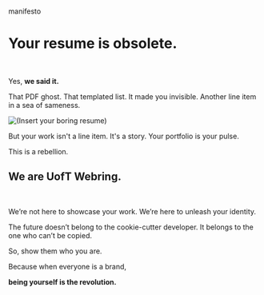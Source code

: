 
<br />

<p className="tag">manifesto</p>

# Your resume is obsolete.

<br />

Yes, **we said it.**

That PDF <span className="ghost">ghost</span>. That templated list.
It made you invisible.
Another line item in a sea of sameness.

![(Insert your boring resume)](https://raw.githubusercontent.com/uoft-webring/webring/refs/heads/main/app/manifesto/assets/resume.png)

But your work isn't a line item.
It's a story.
Your portfolio is your <span className="pulse-text">pulse</span>.

This is a rebellion.

## We are UofT Webring.

<br />

<TypingAnimation />

We’re not here to showcase your work.
We’re here to unleash your identity.

The future doesn’t belong to the cookie-cutter developer.
It belongs to the one who can’t be copied.

So, show them who you are.

Because when everyone is a brand,

**being yourself is the revolution.**
